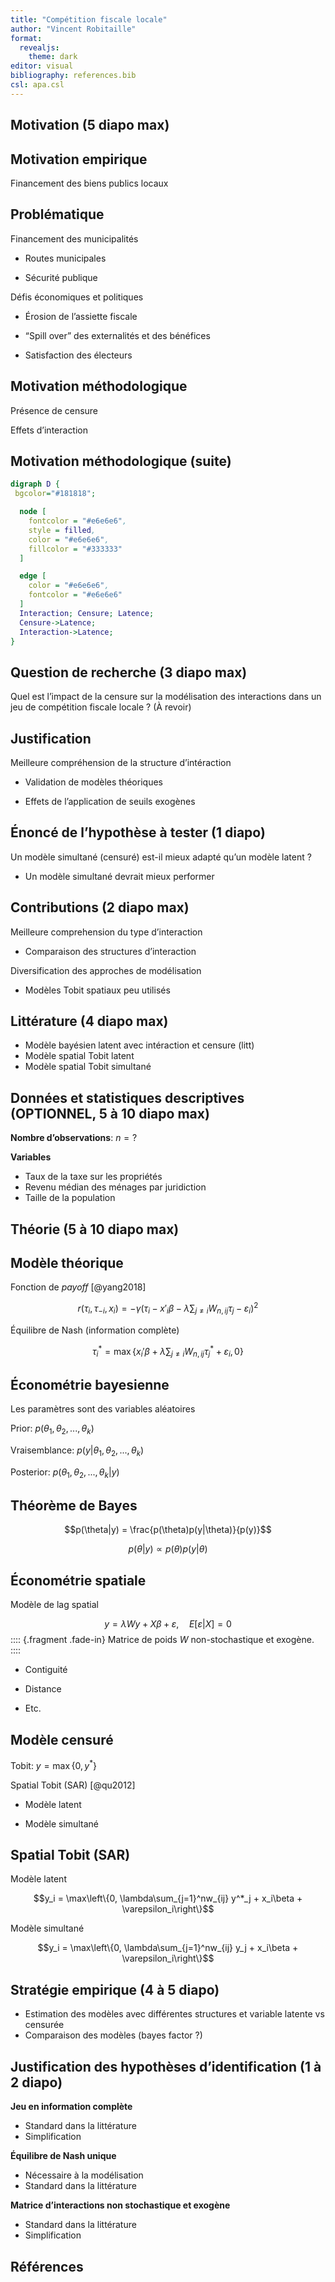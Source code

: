 ```yaml
---
title: "Compétition fiscale locale"
author: "Vincent Robitaille"
format: 
  revealjs:
    theme: dark
editor: visual
bibliography: references.bib
csl: apa.csl
---
```


## Motivation (5 diapo max)

## Motivation empirique

:::: {.fragment .fade-in}
::: {.fragment .semi-fade-out}
Financement des biens publics locaux
:::
::::

## Problématique

:::: {.fragment .fade-in}
::: {.fragment .semi-fade-out}
Financement des municipalités
:::
::::

:::: {.fragment .fade-in}
::: {.fragment .semi-fade-out}
-   Routes municipales
:::
::::

:::: {.fragment .fade-in}
::: {.fragment .semi-fade-out}
-   Sécurité publique
:::
::::

:::: {.fragment .fade-in}
::: {.fragment .semi-fade-out}
Défis économiques et politiques
:::
::::

:::: {.fragment .fade-in}
::: {.fragment .semi-fade-out}
-   Érosion de l'assiette fiscale
:::
::::

:::: {.fragment .fade-in}
::: {.fragment .semi-fade-out}
-   "Spill over" des externalités et des bénéfices
:::
::::

::: {.fragment .fade-in}
-   Satisfaction des électeurs
:::

## Motivation méthodologique

:::: {.fragment .fade-in}
::: {.fragment .semi-fade-out}
Présence de censure
:::
::::

:::: {.fragment .fade-in}
Effets d'interaction
::::

## Motivation méthodologique (suite)

```dot
digraph D {
 bgcolor="#181818";

  node [
    fontcolor = "#e6e6e6",
    style = filled,
    color = "#e6e6e6",
    fillcolor = "#333333"
  ]

  edge [
    color = "#e6e6e6",
    fontcolor = "#e6e6e6"
  ]
  Interaction; Censure; Latence;
  Censure->Latence;
  Interaction->Latence;
}
```

## Question de recherche (3 diapo max)

Quel est l'impact de la censure sur la modélisation des interactions dans un jeu de compétition fiscale locale ?  (À revoir)

## Justification

:::: {.fragment .fade-in}
Meilleure compréhension de la structure d'intéraction
::::
:::: {.fragment .fade-in}
- Validation de modèles théoriques
::::
:::: {.fragment .fade-in}
- Effets de l'application de seuils exogènes
::::


## Énoncé de l'hypothèse à tester (1 diapo)

Un modèle simultané (censuré) est-il mieux adapté qu'un modèle latent ?

:::: {.fragment .fade-in}
- Un modèle simultané devrait mieux performer
::::

## Contributions (2 diapo max)

:::: {.fragment .fade-in}
::: {.fragment .semi-fade-out}
Meilleure comprehension du type d'interaction

- Comparaison des structures d'interaction
:::
::::

:::: {.fragment .fade-in}
Diversification des approches de modélisation

- Modèles Tobit spatiaux peu utilisés
::::

## Littérature (4 diapo max)

-   Modèle bayésien latent avec intéraction et censure (litt)
-   Modèle spatial Tobit latent
-   Modèle spatial Tobit simultané

## Données et statistiques descriptives (OPTIONNEL, 5 à 10 diapo max)

**Nombre d'observations**: $n = ?$

**Variables**

- Taux de la taxe sur les propriétés
- Revenu médian des ménages par juridiction
- Taille de la population

## Théorie (5 à 10 diapo max)

## Modèle théorique

:::: {.fragment .fade-in}
::: {.fragment .semi-fade-out}
Fonction de *payoff* [@yang2018]

$$r(\tau_i, \tau_{-i}, x_i) = -\gamma(\tau_i - x'_i\beta - \lambda \sum_{j\neq i}W_{n,ij}\tau_j-\varepsilon_i)^2$$
:::
::::

:::: {.fragment .fade-in}
Équilibre de Nash (information complète)

$$\tau_i^* = \max\left\{x_i'\beta + \lambda\sum_{j\neq i}W_{n,ij}\tau^*_j + \varepsilon_i, 0\right\}$$
::::

## Économétrie bayesienne

Les paramètres sont des variables aléatoires

:::: {.fragment .fade-in}
Prior: $p\left(\theta_1, \theta_2, ..., \theta_k\right)$
::::
:::: {.fragment .fade-in}
Vraisemblance: $p\left(y|\theta_1, \theta_2, ..., \theta_k\right)$
::::
:::: {.fragment .fade-in}
Posterior: $p\left(\theta_1, \theta_2, ..., \theta_k|y\right)$
::::

## Théorème de Bayes

$$p(\theta|y) = \frac{p(\theta)p(y|\theta)}{p(y)}$$

:::: {.fragment .fade-in}
$$p(\theta|y) \propto p(\theta)p(y|\theta)$$
::::

## Économétrie spatiale

Modèle de lag spatial

$$y = \lambda W y + X\beta + \varepsilon, \quad E\left[\varepsilon|X\right] = 0$$ 
:::: {.fragment .fade-in}
Matrice de poids $W$ non-stochastique et exogène.
::::

:::: {.fragment .fade-in}
-   Contiguité
::::
:::: {.fragment .fade-in}
-   Distance
::::
:::: {.fragment .fade-in}
-   Etc.
::::

## Modèle censuré

Tobit: $y = \max\{0, y^*\}$

:::: {.fragment .fade-in}
Spatial Tobit (SAR) [@qu2012]
::::

:::: {.fragment .fade-in}
::: {.fragment .semi-fade-out}
-   Modèle latent
:::
::::

:::: {.fragment .fade-in}
-   Modèle simultané
::::

## Spatial Tobit (SAR)

:::: {.fragment .fade-in}
::: {.fragment .semi-fade-out}
Modèle latent

$$y_i = \max\left\{0, \lambda\sum_{j=1}^nw_{ij} y^*_j + x_i\beta + \varepsilon_i\right\}$$
:::
::::

:::: {.fragment .fade-in}
Modèle simultané

$$y_i = \max\left\{0, \lambda\sum_{j=1}^nw_{ij} y_j + x_i\beta + \varepsilon_i\right\}$$
::::

## Stratégie empirique (4 à 5 diapo)

-   Estimation des modèles avec différentes structures et variable latente vs censurée
-   Comparaison des modèles (bayes factor ?)

## Justification des hypothèses d'identification (1 à 2 diapo)

:::: {.fragment .fade-in}
::: {.fragment .semi-fade-out}
**Jeu en information complète**

-   Standard dans la littérature
-   Simplification
:::
::::

:::: {.fragment .fade-in}
::: {.fragment .semi-fade-out}
**Équilibre de Nash unique**

-   Nécessaire à la modélisation
-   Standard dans la littérature
:::
::::

:::: {.fragment .fade-in}
**Matrice d'interactions non stochastique et exogène**

-   Standard dans la littérature
-   Simplification
::::

## Références
